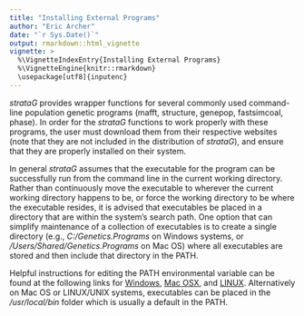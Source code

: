 ```yaml
---
title: "Installing External Programs"
author: "Eric Archer"
date: "`r Sys.Date()`"
output: rmarkdown::html_vignette
vignette: >
  %\VignetteIndexEntry{Installing External Programs}
  %\VignetteEngine{knitr::rmarkdown}
  \usepackage[utf8]{inputenc}
---
```


_strataG_ provides wrapper functions for several commonly used command-line population genetic programs (mafft, structure, genepop, fastsimcoal, phase). In order for the _strataG_ functions to work properly with these programs, the user must download them from their respective websites (note that they are not included in the distribution of _strataG_), and ensure that they are properly installed on their system.

In general _strataG_ assumes that the executable for the program can be successfully run from the command line in the current working directory. Rather than continuously move the executable to wherever the current working directory happens to be, or force the working directory to be where the executable resides, it is advised that executables be placed in a directory that are within the system's search path. One option that can simplify maintenance of a collection of executables is to create a single directory (e.g., _C:/Genetics.Programs_ on Windows systems, or _/Users/Shared/Genetics.Programs_ on Mac OS) where all executables are stored and then include that directory in the PATH.

Helpful instructions for editing the PATH environmental variable can be found at the following links for [Windows](https://www.java.com/en/download/help/path.xml), [Mac OSX](http://osxdaily.com/2014/08/14/add-new-path-to-path-command-line/), and [LINUX](http://www.wikihow.com/Change-the-Path-Variable-in-Linux). Alternatively on Mac OS or LINUX/UNIX systems, executables can be placed in the _/usr/local/bin_ folder which is usually a default in the PATH.


